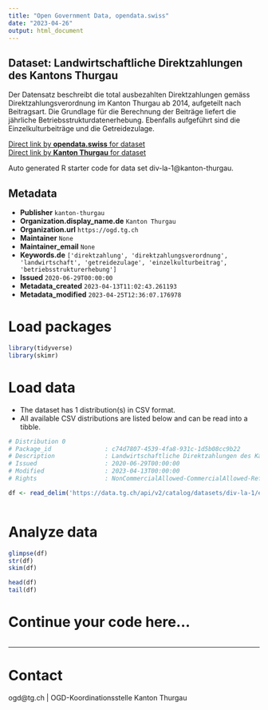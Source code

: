 ```yaml
---
title: "Open Government Data, opendata.swiss"
date: "2023-04-26"
output: html_document
---
```


## Dataset: Landwirtschaftliche Direktzahlungen des Kantons Thurgau

Der Datensatz beschreibt die total ausbezahlten Direktzahlungen gemäss Direktzahlungsverordnung im Kanton Thurgau ab 2014, aufgeteilt nach Beitragsart. Die Grundlage für die Berechnung der Beiträge liefert die jährliche Betriebsstrukturdatenerhebung. 
Ebenfalls aufgeführt sind die Einzelkulturbeiträge und die Getreidezulage.

[Direct link by **opendata.swiss** for dataset](https://opendata.swiss/de/dataset/landwirtschaftliche-direktzahlungen-des-kantons-thurgau)<br>
[Direct link by **Kanton Thurgau** for dataset](https://data.tg.ch/explore/dataset/div-la-1/)

Auto generated R starter code for data set div-la-1@kanton-thurgau.

## Metadata

- **Publisher** `kanton-thurgau`
- **Organization.display_name.de** `Kanton Thurgau`
- **Organization.url** `https://ogd.tg.ch`
- **Maintainer** `None`
- **Maintainer_email** `None`
- **Keywords.de** `['direktzahlung', 'direktzahlungsverordnung', 'landwirtschaft', 'getreidezulage', 'einzelkulturbeitrag', 'betriebsstrukturerhebung']`
- **Issued** `2020-06-29T00:00:00`
- **Metadata_created** `2023-04-13T11:02:43.261193`
- **Metadata_modified** `2023-04-25T12:36:07.176978`


# Load packages

```r

library(tidyverse)
library(skimr)

```

# Load data

-   The dataset has 1 distribution(s) in CSV format.
-   All available CSV distributions are listed below and can be read into a tibble.

```r

# Distribution 0
# Package_id               : c74d7807-4539-4fa8-931c-1d5b08cc9b22
# Description              : Landwirtschaftliche Direktzahlungen des Kantons Thurgau (csv)
# Issued                   : 2020-06-29T00:00:00
# Modified                 : 2023-04-13T00:00:00
# Rights                   : NonCommercialAllowed-CommercialAllowed-ReferenceRequired

df <- read_delim('https://data.tg.ch/api/v2/catalog/datasets/div-la-1/exports/csv')



```

# Analyze data

```r

glimpse(df)
str(df)
skim(df)

head(df)
tail(df)

```

# Continue your code here...

```r

```

------------------------------------------------------------------------

# Contact

ogd@tg.ch | OGD-Koordinationsstelle Kanton Thurgau
